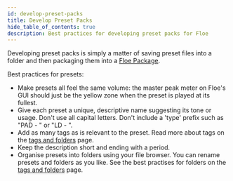 ```yaml
---
id: develop-preset-packs
title: Develop Preset Packs
hide_table_of_contents: true
description: Best practices for developing preset packs for Floe
---
```


<!--
SPDX-FileCopyrightText: 2025 Sam Windell
SPDX-License-Identifier: MIT
-->

Developing preset packs is simply a matter of saving preset files into a folder and then packaging them into a [Floe Package](./packaging).

Best practices for presets:
- Make presets all feel the same volume: the master peak meter on Floe's GUI should just be the yellow zone when the preset is played at its fullest.
- Give each preset a unique, descriptive name suggesting its tone or usage. Don't use all capital letters. Don't include a 'type' prefix such as "PAD - " or "LD - ".
- Add as many tags as is relevant to the preset. Read more about tags on the [tags and folders](./tags-and-folders) page.
- Keep the description short and ending with a period.
- Organise presets into folders using your file browser. You can rename presets and folders as you like. See the best practises for folders on the [tags and folders](./tags-and-folders) page.
